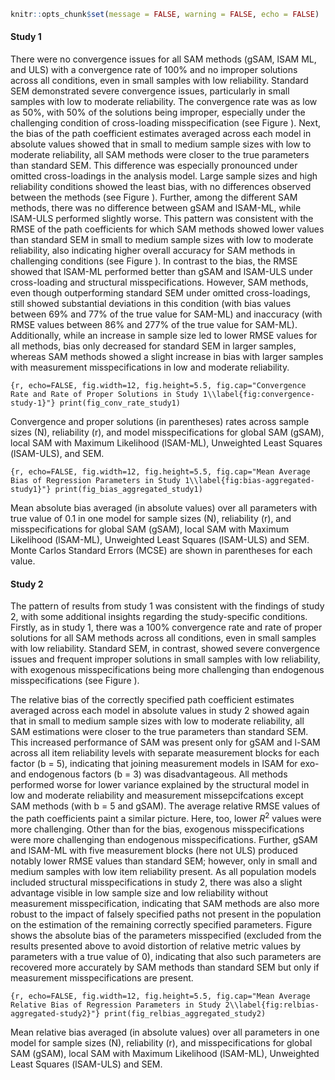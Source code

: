 \setlength{\parindent}{1.27cm}
```r
knitr::opts_chunk$set(message = FALSE, warning = FALSE, echo = FALSE)
```

#### Study 1

There were no convergence issues for all SAM methods (gSAM, lSAM ML, and ULS) with a convergence rate of 100% and no improper solutions across all conditions, even in small samples with low reliability. Standard SEM demonstrated severe convergence issues, particularly in small samples with low to moderate reliability. The convergence rate was as low as 50%, with 50% of the solutions being improper, especially under the challenging condition of cross-loading misspecification (see Figure \ref{fig:convergence-study-1}).
Next, the bias of the path coefficient estimates averaged across each model in absolute values showed that in small to medium sample sizes with low to moderate reliability, all SAM methods were closer to the true parameters than standard SEM. This difference was especially pronounced under omitted cross-loadings in the analysis model.
Large sample sizes and high reliability conditions showed the least bias, with no differences observed between the methods (see Figure \ref{fig:bias-aggregated-study1}). Further, among the different SAM methods, there was no difference between gSAM and lSAM-ML, while lSAM-ULS performed slightly worse.
This pattern was consistent with the RMSE of the path coefficients for which SAM methods showed lower values than standard SEM in small to medium sample sizes with low to moderate reliability, also indicating higher overall accuracy for SAM methods in challenging conditions (see Figure \ref{fig:rmse-aggregated-study1}). In contrast to the bias, the RMSE showed that lSAM-ML performed better than gSAM and lSAM-ULS under cross-loading and structural misspecifications. However, SAM methods, even though outperforming standard SEM under omitted cross-loadings, still showed substantial deviations in this condition (with bias values between 69% and 77% of the true value for SAM-ML) and inaccuracy (with RMSE values between 86% and 277% of the true value for SAM-ML). Additionally, while an increase in sample size led to lower RMSE values for all methods, bias only decreased for standard SEM in larger samples, whereas SAM methods showed a slight increase in bias with larger samples with measurement misspecifications in low and moderate reliability.

\blandscape
::: {fig-cr-s1}
```{r, echo=FALSE, fig.width=12, fig.height=5.5, fig.cap="Convergence Rate and Rate of Proper Solutions in Study 1\\label{fig:convergence-study-1}"}
print(fig_conv_rate_study1)
```

::: {fig-note}
\raggedright \textit{Note.} Convergence and proper solutions (in parentheses) rates across sample sizes (N), reliability (r), and model misspecifications for global SAM (gSAM), local SAM with Maximum Likelihood (lSAM-ML), Unweighted Least Squares (lSAM-ULS), and SEM.
:::
:::

::: {fig-bias-aggregated-study1}
```{r, echo=FALSE, fig.width=12, fig.height=5.5, fig.cap="Mean Average Bias of Regression Parameters in Study 1\\label{fig:bias-aggregated-study1}"}
print(fig_bias_aggregated_study1)
```

:::{fig-note}
\raggedright \textit{Note.} Mean absolute bias averaged (in absolute values) over all parameters with true value of 0.1 in one model for sample sizes (N), reliability (r), and misspecifications for global SAM (gSAM), local SAM with Maximum Likelihood (lSAM-ML), Unweighted Least Squares (lSAM-ULS) and SEM. Monte Carlos Standard Errors (MCSE) are shown in parentheses for each value.
:::
:::
\elandscape

#### Study 2

The pattern of results from study 1 was consistent with the findings of study 2, with some additional insights regarding the study-specific conditions. Firstly, as in study 1, there was a 100% convergence rate and rate of proper solutions for all SAM methods across all conditions, even in small samples with low reliability. Standard SEM, in contrast, showed severe convergence issues and frequent improper solutions in small samples with low reliability, with exogenous misspecifications being more challenging than endogenous misspecifications (see Figure \ref{fig:convergence-study-2}).

The relative bias of the correctly specified path coefficient estimates averaged across each model in absolute values in study 2 showed again that in small to medium sample sizes with low to moderate reliability, all SAM estimations were closer to the true parameters than standard SEM. This increased performance of SAM was present only for gSAM and l-SAM across all item reliability levels with separate measurement blocks for each factor (b = 5), indicating that joining measurement models in lSAM for exo- and endogenous factors (b = 3) was disadvantageous. All methods performed worse for lower variance explained by the structural model in low and moderate reliability and measurement missepcifcations except SAM methods (with b = 5 and gSAM). The average relative RMSE values of the path coefficients paint a similar picture. Here, too, lower $R^2$ values were more challenging. Other than for the bias, exogenous misspecifications were more challenging than endogenous misspecifications. Further, gSAM and lSAM-ML with five measurement blocks (here not ULS) produced notably lower RMSE values than standard SEM; however, only in small and medium samples with low item reliability present.
As all population models included structural misspecifications in study 2, there was also a slight advantage visible in low sample size and low reliability without measurement misspecification, indicating that SAM methods are also more robust to the impact of falsely specified paths not present in the population on the estimation of the remaining correctly specified parameters.
Figure \ref{fig:bias-misspecified-study2} shows the absolute bias of the parameters misspecified (excluded from the results presented above to avoid distortion of relative metric values by parameters with a true value of 0), indicating that also such parameters are recovered more accurately by SAM methods than standard SEM but only if measurement misspecifications are present.

::: {fig-relbias-aggregated-study2}
```{r, echo=FALSE, fig.width=12, fig.height=5.5, fig.cap="Mean Average Relative Bias of Regression Parameters in Study 2\\label{fig:relbias-aggregated-study2}"}
print(fig_relbias_aggregated_study2)
```

:::{fig-note}
\raggedright \textit{Note.} Mean relative bias averaged (in absolute values) over all parameters in one model for sample sizes (N), reliability (r), and misspecifications for global SAM (gSAM), local SAM with Maximum Likelihood (lSAM-ML), Unweighted Least Squares (lSAM-ULS) and SEM.
:::
:::